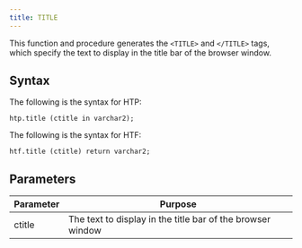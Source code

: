 ```yaml
---
title: TITLE
---
```


This function and procedure generates the `<TITLE>` and `</TITLE>` tags, which specify the text to display in the title bar of the browser window.

## Syntax

The following is the syntax for HTP:

```
htp.title (ctitle in varchar2);
```

The following is the syntax for HTF:

```
htf.title (ctitle) return varchar2;
```

## Parameters

| Parameter | Purpose  |
| --------- | -------- |
| ctitle | The text to display in the title bar of the browser window |
